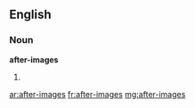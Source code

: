 ==English==

===Noun===
'''after-images'''

# {{plural of|[[after-image]]}}

[[ar:after-images]]
[[fr:after-images]]
[[mg:after-images]]